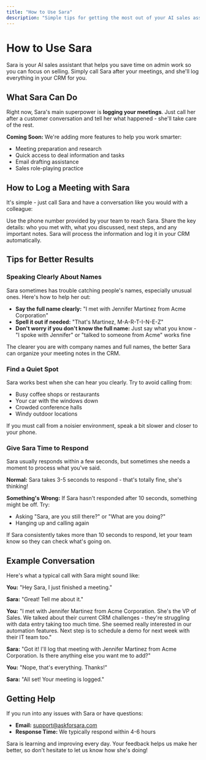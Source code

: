 ```yaml
---
title: "How to Use Sara"
description: "Simple tips for getting the most out of your AI sales assistant"
---
```


# How to Use Sara

Sara is your AI sales assistant that helps you save time on admin work so you can focus on selling. Simply call Sara after your meetings, and she'll log everything in your CRM for you.

## What Sara Can Do

Right now, Sara's main superpower is **logging your meetings**. Just call her after a customer conversation and tell her what happened - she'll take care of the rest.

**Coming Soon:** We're adding more features to help you work smarter:
- Meeting preparation and research
- Quick access to deal information and tasks
- Email drafting assistance
- Sales role-playing practice

## How to Log a Meeting with Sara

It's simple - just call Sara and have a conversation like you would with a colleague:

<Steps>
  <Step title="Call Sara">
    Use the phone number provided by your team to reach Sara.
  </Step>
  <Step title="Tell Her About Your Meeting">
    Share the key details: who you met with, what you discussed, next steps, and any important notes.
  </Step>
  <Step title="That's It!">
    Sara will process the information and log it in your CRM automatically.
  </Step>
</Steps>

## Tips for Better Results

### Speaking Clearly About Names

Sara sometimes has trouble catching people's names, especially unusual ones. Here's how to help her out:

- **Say the full name clearly:** "I met with Jennifer Martinez from Acme Corporation"
- **Spell it out if needed:** "That's Martinez, M-A-R-T-I-N-E-Z"
- **Don't worry if you don't know the full name:** Just say what you know - "I spoke with Jennifer" or "talked to someone from Acme" works fine

<Tip>
The clearer you are with company names and full names, the better Sara can organize your meeting notes in the CRM.
</Tip>

### Find a Quiet Spot

Sara works best when she can hear you clearly. Try to avoid calling from:
- Busy coffee shops or restaurants
- Your car with the windows down
- Crowded conference halls
- Windy outdoor locations

If you must call from a noisier environment, speak a bit slower and closer to your phone.

### Give Sara Time to Respond

Sara usually responds within a few seconds, but sometimes she needs a moment to process what you've said.

**Normal:** Sara takes 3-5 seconds to respond - that's totally fine, she's thinking!

**Something's Wrong:** If Sara hasn't responded after 10 seconds, something might be off. Try:
- Asking "Sara, are you still there?" or "What are you doing?"
- Hanging up and calling again

<Warning>
If Sara consistently takes more than 10 seconds to respond, let your team know so they can check what's going on.
</Warning>

## Example Conversation

Here's what a typical call with Sara might sound like:

**You:** "Hey Sara, I just finished a meeting."

**Sara:** "Great! Tell me about it."

**You:** "I met with Jennifer Martinez from Acme Corporation. She's the VP of Sales. We talked about their current CRM challenges - they're struggling with data entry taking too much time. She seemed really interested in our automation features. Next step is to schedule a demo for next week with their IT team too."

**Sara:** "Got it! I'll log that meeting with Jennifer Martinez from Acme Corporation. Is there anything else you want me to add?"

**You:** "Nope, that's everything. Thanks!"

**Sara:** "All set! Your meeting is logged."

## Getting Help

If you run into any issues with Sara or have questions:

- **Email:** support@askforsara.com
- **Response Time:** We typically respond within 4-6 hours

<Info>
Sara is learning and improving every day. Your feedback helps us make her better, so don't hesitate to let us know how she's doing!
</Info>